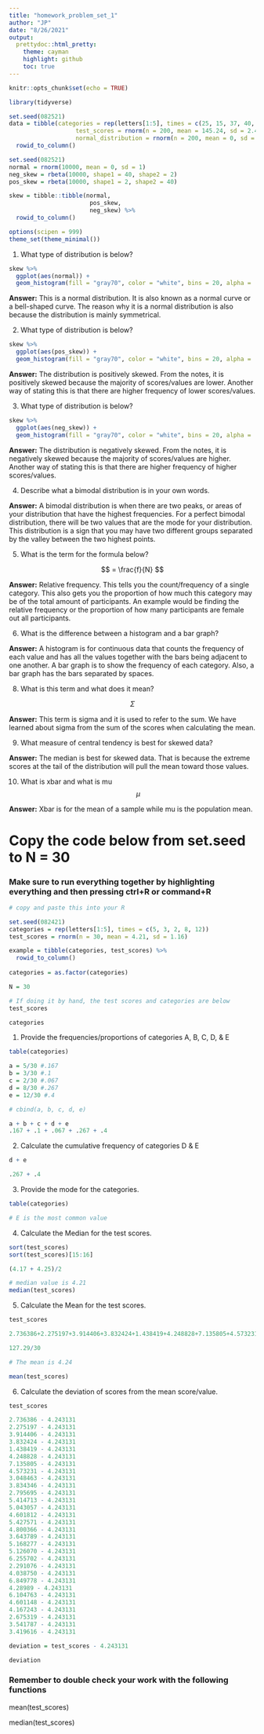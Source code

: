 ```yaml
---
title: "homework_problem_set_1"
author: "JP"
date: "8/26/2021"
output:
  prettydoc::html_pretty:
    theme: cayman
    highlight: github
    toc: true
---
```


```r
knitr::opts_chunk$set(echo = TRUE)
```

```r
library(tidyverse)

set.seed(082521)
data = tibble(categories = rep(letters[1:5], times = c(25, 15, 37, 40, 83)),
                   test_scores = rnorm(n = 200, mean = 145.24, sd = 2.48),
                   normal_distribution = rnorm(n = 200, mean = 0, sd = 1)) %>% 
  rowid_to_column()

set.seed(082521)
normal = rnorm(10000, mean = 0, sd = 1)
neg_skew = rbeta(10000, shape1 = 40, shape2 = 2)
pos_skew = rbeta(10000, shape1 = 2, shape2 = 40)

skew = tibble::tibble(normal, 
                       pos_skew,
                       neg_skew) %>% 
  rowid_to_column()

options(scipen = 999)
theme_set(theme_minimal())
```

1. What type of distribution is below?
```r
skew %>% 
  ggplot(aes(normal)) + 
  geom_histogram(fill = "gray70", color = "white", bins = 20, alpha = .8)
```

**Answer:** This is a normal distribution. It is also known as a normal curve or a bell-shaped curve. The reason why it is a normal distribution is also because the distribution is mainly symmetrical. 

2. What type of distribution is below?
```r
skew %>% 
  ggplot(aes(pos_skew)) + 
  geom_histogram(fill = "gray70", color = "white", bins = 20, alpha = .8)
```

**Answer:** The distribution is positively skewed. From the notes, it is positively skewed because the majority of scores/values are lower. Another way of stating this is that there are higher frequency of lower scores/values. 

3. What type of distribution is below?
```r
skew %>% 
  ggplot(aes(neg_skew)) + 
  geom_histogram(fill = "gray70", color = "white", bins = 20, alpha = .8)
```

**Answer:** The distribution is negatively skewed. From the notes, it is negatively skewed because the majority of scores/values are higher. Another way of stating this is that there are higher frequency of higher scores/values. 

4. Describe what a bimodal distribution is in your own words.

**Answer:** A bimodal distribution is when there are two peaks, or areas of your distribution that have the highest frequencies. For a perfect bimodal distribution, there will be two values that are the mode for your distribution. This distribution is a sign that you may have two different groups separated by the valley between the two highest points.

5. What is the term for the formula below?

$$ = \frac{f}{N} $$

**Answer:** Relative frequency. This tells you the count/frequency of a single category. This also gets you the proportion of how much this category may be of the total amount of participants. An example would be finding the relative frequency or the proportion of how many participants are female out all participants. 

6. What is the difference between a histogram and a bar graph?

**Answer:** A histogram is for continuous data that counts the frequency of each value and has all the values together with the bars being adjacent to one another. A bar graph is to show the frequency of each category. Also, a bar graph has the bars separated by spaces. 

8. What is this term and what does it mean?

$$ \Sigma $$

**Answer:** This term is sigma and it is used to refer to the sum. We have learned about sigma from the sum of the scores when calculating the mean. 

9. What measure of central tendency is best for skewed data?

**Answer:** The median is best for skewed data. That is because the extreme scores at the tail of the distribution will pull the mean toward those values.

10. What is xbar and what is mu $$ \mu $$ 

**Answer:** Xbar is for the mean of a sample while mu is the population mean. 

# Copy the code below from set.seed to N = 30

### Make sure to run everything together by highlighting everything and then pressing ctrl+R or command+R

```r
# copy and paste this into your R

set.seed(082421)
categories = rep(letters[1:5], times = c(5, 3, 2, 8, 12))
test_scores = rnorm(n = 30, mean = 4.21, sd = 1.16)

example = tibble(categories, test_scores) %>% 
  rowid_to_column()
  
categories = as.factor(categories)

N = 30

# If doing it by hand, the test scores and categories are below
test_scores

categories

```

1. Provide the frequencies/proportions of categories A, B, C, D, & E

```r
table(categories)

a = 5/30 #.167
b = 3/30 #.1
c = 2/30 #.067
d = 8/30 #.267
e = 12/30 #.4

# cbind(a, b, c, d, e)

a + b + c + d + e
.167 + .1 + .067 + .267 + .4
```

2. Calculate the cumulative frequency of categories D & E

```r
d + e

.267 + .4
```

3. Provide the mode for the categories.

```r
table(categories)

# E is the most common value
```


4. Calculate the Median for the test scores.

```r
sort(test_scores)
sort(test_scores)[15:16]

(4.17 + 4.25)/2

# median value is 4.21
median(test_scores)
```

5. Calculate the Mean for the test scores.

```r
test_scores

2.736386+2.275197+3.914406+3.832424+1.438419+4.248828+7.135805+4.573231 + 3.048463+3.834346+2.795695+5.414713+5.043057+4.601812+5.427571+4.800366+3.643789+5.168277+5.126070+6.255702+2.291076+4.038750+6.849778+4.28989 +6.104763+4.601148+4.167243+2.675319+3.541787+3.419616

127.29/30

# The mean is 4.24

mean(test_scores)
```

6. Calculate the deviation of scores from the mean score/value.

```r
test_scores

2.736386 - 4.243131
2.275197 - 4.243131
3.914406 - 4.243131
3.832424 - 4.243131
1.438419 - 4.243131
4.248828 - 4.243131
7.135805 - 4.243131
4.573231 - 4.243131
3.048463 - 4.243131
3.834346 - 4.243131
2.795695 - 4.243131
5.414713 - 4.243131
5.043057 - 4.243131
4.601812 - 4.243131
5.427571 - 4.243131
4.800366 - 4.243131
3.643789 - 4.243131
5.168277 - 4.243131
5.126070 - 4.243131
6.255702 - 4.243131
2.291076 - 4.243131
4.038750 - 4.243131
6.849778 - 4.243131
4.28989 - 4.243131
6.104763 - 4.243131
4.601148 - 4.243131
4.167243 - 4.243131
2.675319 - 4.243131
3.541787 - 4.243131
3.419616 - 4.243131

deviation = test_scores - 4.243131

deviation
```

### Remember to double check your work with the following functions

mean(test_scores)

median(test_scores)
